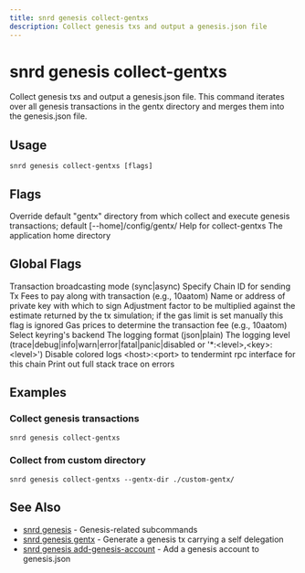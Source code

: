 ```yaml
---
title: snrd genesis collect-gentxs
description: Collect genesis txs and output a genesis.json file
---
```


# snrd genesis collect-gentxs

Collect genesis txs and output a genesis.json file. This command iterates over all genesis transactions in the gentx directory and merges them into the genesis.json file.

## Usage

```shell
snrd genesis collect-gentxs [flags]
```

## Flags

<ParamField path="gentx-dir" type="string">
  Override default "gentx" directory from which collect and execute genesis transactions; default [--home]/config/gentx/
</ParamField>

<ParamField path="help" type="boolean">
  Help for collect-gentxs
</ParamField>

<ParamField path="home" type="string" default="~/.sonr">
  The application home directory
</ParamField>

## Global Flags

<ParamField path="broadcast-mode" type="string" default="sync">
  Transaction broadcasting mode (sync|async)
</ParamField>

<ParamField path="chain-id" type="string">
  Specify Chain ID for sending Tx
</ParamField>

<ParamField path="fees" type="string">
  Fees to pay along with transaction (e.g., 10aatom)
</ParamField>

<ParamField path="from" type="string">
  Name or address of private key with which to sign
</ParamField>

<ParamField path="gas-adjustment" type="float" default="1">
  Adjustment factor to be multiplied against the estimate returned by the tx simulation; if the gas limit is set manually this flag is ignored
</ParamField>

<ParamField path="gas-prices" type="string">
  Gas prices to determine the transaction fee (e.g., 10aatom)
</ParamField>

<ParamField path="keyring-backend" type="string" default="os">
  Select keyring's backend
</ParamField>

<ParamField path="log_format" type="string" default="plain">
  The logging format (json|plain)
</ParamField>

<ParamField path="log_level" type="string" default="info">
  The logging level (trace|debug|info|warn|error|fatal|panic|disabled or '*:&lt;level&gt;,&lt;key&gt;:&lt;level&gt;')
</ParamField>

<ParamField path="log_no_color" type="boolean">
  Disable colored logs
</ParamField>

<ParamField path="node" type="string" default="tcp://localhost:26657">
  &lt;host&gt;:&lt;port&gt; to tendermint rpc interface for this chain
</ParamField>

<ParamField path="trace" type="boolean">
  Print out full stack trace on errors
</ParamField>

## Examples

### Collect genesis transactions

```shell
snrd genesis collect-gentxs
```

### Collect from custom directory

```shell
snrd genesis collect-gentxs --gentx-dir ./custom-gentx/
```

## See Also

- [snrd genesis](./snrd_genesis.mdx) - Genesis-related subcommands
- [snrd genesis gentx](./snrd_genesis_gentx.mdx) - Generate a genesis tx carrying a self delegation
- [snrd genesis add-genesis-account](./snrd_genesis_add-genesis-account.mdx) - Add a genesis account to genesis.json